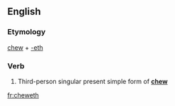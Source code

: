 ==English==

===Etymology===
[[chew]] + [[-eth]]

===Verb===
{{en-verb form}}

# {{context|archaic|lang=en}} Third-person singular present simple form of '''[[chew]]'''

[[fr:cheweth]]